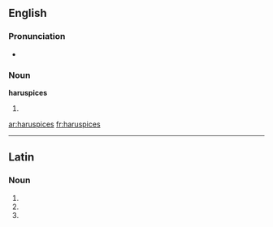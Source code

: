 ==English==

===Pronunciation===
* {{a|RP}} {{IPA|/hæˈɹʊspɪsiːz/}}

===Noun===
'''haruspices''' {{p}}

# {{plural of|[[haruspex#English|haruspex]]}}

[[ar:haruspices]]
[[fr:haruspices]]

----
==Latin==

===Noun===
{{la-noun-form|haruspicēs}}

# {{inflection of|haruspex|haruspex|nom|p|lang=la}}
# {{inflection of|haruspex|haruspex|acc|p|lang=la}}
# {{inflection of|haruspex|haruspex|voc|p|lang=la}}
{{count page|[[Wiktionary:Page count]]}}
{{rfc-auto}}